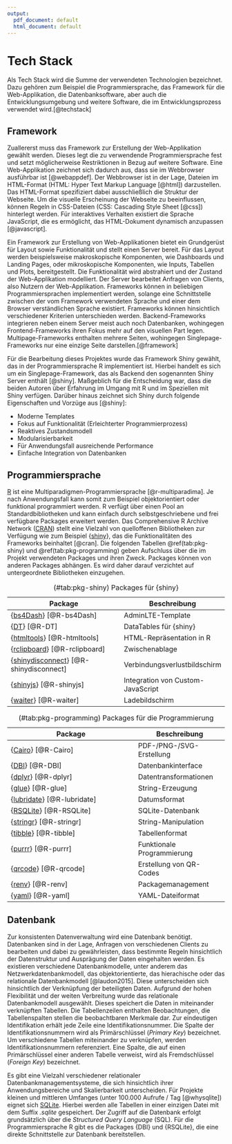 ```yaml
---
output:
  pdf_document: default
  html_document: default
---
```

# Tech Stack {#tech-stack}

Als Tech Stack wird die Summe der verwendeten Technologien bezeichnet. Dazu gehören zum Beispiel die Programmiersprache, das Framework für die Web-Applikation, die Datenbanksoftware, aber auch die Entwicklungsumgebung und weitere Software, die im Entwicklungsprozess verwendet wird.[@techstack]

## Framework

Zuallererst muss das Framework zur Erstellung der Web-Applikation gewählt werden. Dieses legt die zu verwendende Programmiersprache fest und setzt möglicherweise Restriktionen in Bezug auf weitere Software. Eine Web-Applikation zeichnet sich dadurch aus, dass sie im Webbrowser ausführbar ist [@webappdef]. Der Webbrowser ist in der Lage, Dateien im HTML-Format (HTML: Hyper Text Markup Language [@html]) darzustellen. Das HTML-Format spezifiziert dabei ausschließlich die Struktur der Webseite. Um die visuelle Erscheinung der Webseite zu beeinflussen, können Regeln in CSS-Dateien (CSS: Cascading Style Sheet [@css]) hinterlegt werden. Für interaktives Verhalten existiert die Sprache JavaScript, die es ermöglicht, das HTML-Dokument dynamisch anzupassen [@javascript].

Ein Framework zur Erstellung von Web-Applikationen bietet ein Grundgerüst für Layout sowie Funktionalität und stellt einen Server bereit. Für das Layout werden beispielsweise makroskopische Komponenten, wie Dashboards und Landing Pages, oder mikroskopische Komponenten, wie Inputs, Tabellen und Plots, bereitgestellt. Die Funktionalität wird abstrahiert und der Zustand der Web-Applikation modelliert. Der Server bearbeitet Anfragen von Clients, also Nutzern der Web-Applikation. Frameworks können in beliebigen Programmiersprachen implementiert werden, solange eine Schnittstelle zwischen der vom Framework verwendeten Sprache und einer dem Browser verständlichen Sprache existiert. Frameworks können hinsichtlich verschiedener Kriterien unterschieden werden. Backend-Frameworks integrieren neben einem Server meist auch noch Datenbanken, wohingegen Frontend-Frameworks ihren Fokus mehr auf den visuellen Part legen. Multipage-Frameworks enthalten mehrere Seiten, wohingegen Singlepage-Frameworks nur eine einzige Seite darstellen.[@framework] 

Für die Bearbeitung dieses Projektes wurde das Framework Shiny gewählt, das in der Programmiersprache R implementiert ist. Hierbei handelt es sich um ein Singlepage-Framework, das als Backend den sogenannten Shiny Server enthält [@shiny]. Maßgeblich für die Entscheidung war, dass die beiden Autoren über Erfahrung im Umgang mit R und im Speziellen mit Shiny verfügen. Darüber hinaus zeichnet sich Shiny durch folgende Eigenschaften und Vorzüge aus [@shiny]:

* Moderne Templates
* Fokus auf Funktionalität (Erleichterter Programmierprozess)
* Reaktives Zustandsmodell
* Modularisierbarkeit
* Für Anwendungsfall ausreichende Performance
* Einfache Integration von Datenbanken

## Programmiersprache

[R](https://www.r-project.org/) ist eine Multiparadigmen-Programmiersprache [@r-multiparadima]. Je nach Anwendungsfall kann somit zum Beispiel objektorientiert oder funktional programmiert werden. R verfügt über einen Pool an Standardbibliotheken und kann einfach durch selbstgeschriebene und frei verfügbare Packages erweitert werden. Das Comprehensive R Archive Network ([CRAN](https://cran.r-project.org/)) stellt eine Vielzahl von quelloffenen Bibliotheken zur Verfügung wie zum Beispiel {[shiny](https://shiny.rstudio.com/)}, das die Funktionalitäten des Frameworks beinhaltet [@cran]. Die folgenden Tabellen \@ref(tab:pkg-shiny) und \@ref(tab:pkg-programming) geben Aufschluss über die im Projekt verwendeten Packages und ihren Zweck. Packages können von anderen Packages abhängen. Es wird daher darauf verzichtet auf untergeordnete Bibliotheken einzugehen.

| Package | Beschreibung |
| ------- | ----- |
| {[bs4Dash](https://cran.r-project.org/web/packages/bs4Dash/index.html)} [@R-bs4Dash] | AdminLTE-Template |
| {[DT](https://cran.r-project.org/web/packages/DT/index.html)} [@R-DT] | DataTables für {shiny} |
| {[htmltools](https://cran.r-project.org/web/packages/htmltools/index.html)} [@R-htmltools] | HTML-Repräsentation in R |
| {[rclipboard](https://cran.r-project.org/web/packages/rclipboard/index.html)} [@R-rclipboard] | Zwischenablage |
| {[shinydisconnect](https://cran.r-project.org/web/packages/shinydisconnect/index.html)} [@R-shinydisconnect] | Verbindungsverlustbildschirm |
| {[shinyjs](https://cran.r-project.org/web/packages/shinyjs/index.html)} [@R-shinyjs] | Integration von Custom-JavaScript |
| {[waiter](https://cran.r-project.org/web/packages/waiter/index.html)} [@R-waiter] | Ladebildschirm |
Table: (\#tab:pkg-shiny) Packages für {shiny}

| Package | Beschreibung |
| ------- | ----- |
| {[Cairo](https://cran.r-project.org/web/packages/Cairo/index.html)} [@R-Cairo] | PDF-/PNG-/SVG-Erstellung |
| {[DBI](https://cran.r-project.org/web/packages/DBI/index.html)} [@R-DBI] | Datenbankinterface |
| {[dplyr](https://cran.r-project.org/web/packages/dplyr/index.html)} [@R-dplyr] | Datentransformationen |
| {[glue](https://cran.r-project.org/web/packages/glue/index.html)} [@R-glue] | String-Erzeugung |
| {[lubridate](https://cran.r-project.org/web/packages/lubridate/index.html)} [@R-lubridate] | Datumsformat |
| {[RSQLite](https://cran.r-project.org/web/packages/RSQLite/index.html)} [@R-RSQLite] | SQLite-Datenbank |
| {[stringr](https://cran.r-project.org/web/packages/stringr/index.html)} [@R-stringr] | String-Manipulation |
| {[tibble](https://cran.r-project.org/web/packages/tibble/index.html)} [@R-tibble] | Tabellenformat |
| {[purrr](https://cran.r-project.org/web/packages/purrr/index.html)} [@R-purrr] | Funktionale Programmierung |
| {[qrcode](https://cran.r-project.org/web/packages/qrcode/index.html)} [@R-qrcode] | Erstellung von QR-Codes |
| {[renv](https://cran.r-project.org/web/packages/renv/index.html)} [@R-renv] | Packagemanagement |
| {[yaml](https://cran.r-project.org/web/packages/yaml/index.html)} [@R-yaml] | YAML-Dateiformat |

Table: (\#tab:pkg-programming) Packages für die Programmierung

## Datenbank

Zur konsistenten Datenverwaltung wird eine Datenbank benötigt. Datenbanken sind in der Lage, Anfragen von verschiedenen Clients zu bearbeiten und dabei zu gewährleisten, dass bestimmte Regeln hinsichtlich der Datenstruktur und Ausprägung der Daten eingehalten werden. Es existieren verschiedene Datenbankmodelle, unter anderem das Netzwerkdatenbankmodell, das objektorientierte, das hierachische oder das relationale Datenbankmodell [@laudon2015]. Diese unterscheiden sich hinsichtlich der Verknüpfung der beteiligten Daten. Aufgrund der hohen Flexibilität und der weiten Verbreitung wurde das relationale Datenbankmodell ausgewählt. Dieses speichert die Daten in miteinander verknüpften Tabellen. Die Tabellenzeilen enthalten Beobachtungen, die Tabellenspalten stellen die beobachtbaren Merkmale dar. Zur eindeutigen Identifikation erhält jede Zeile eine Identifikationsnummer. Die Spalte der Identifikationsnummern wird als Primärschlüssel (*Primary Key*) bezeichnet. Um verschiedene Tabellen miteinander zu verknüpfen, werden Identifikationsnummern referenziert. Eine Spalte, die auf einen Primärschlüssel einer anderen Tabelle verweist, wird als Fremdschlüssel (*Foreign Key*) bezeichnet.

Es gibt eine Vielzahl verschiedener relationaler Datenbankmanagementsysteme, die sich hinsichtlich ihrer Anwendungsbereiche und Skalierbarkeit unterscheiden. Für Projekte kleinen und mittleren Umfanges (unter 100.000 Aufrufe / Tag [@whysqlite]) eignet sich [SQLite](https://www.sqlite.org/index.html). Hierbei werden alle Tabellen in einer einzigen Datei mit dem Suffix *.sqlite* gespeichert. Der Zugriff auf die Datenbank erfolgt grundsätzlich über die *Structured Query Language* (SQL). Für die Programmiersprache R gibt es die Packages {DBI} und {RSQLite}, die eine direkte Schnittstelle zur Datenbank bereitstellen.